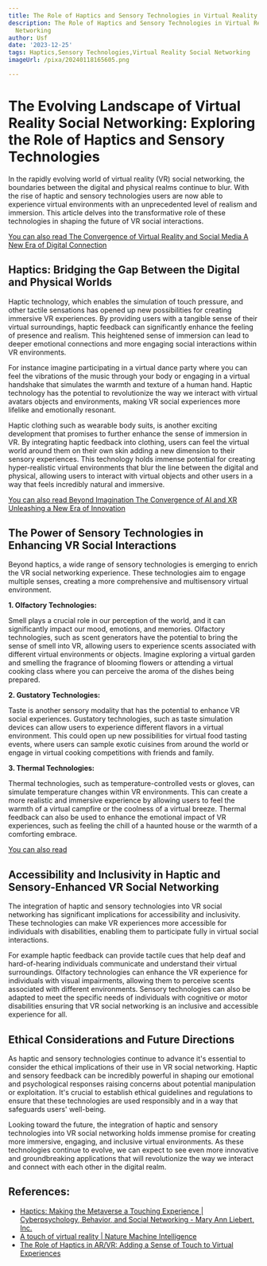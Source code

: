 ```yaml
---
title: The Role of Haptics and Sensory Technologies in Virtual Reality Social Networking
description: The Role of Haptics and Sensory Technologies in Virtual Reality Social
  Networking
author: Usf
date: '2023-12-25'
tags: Haptics,Sensory Technologies,Virtual Reality Social Networking
imageUrl: /pixa/20240118165605.png

---
```

# The Evolving Landscape of Virtual Reality Social Networking: Exploring the Role of Haptics and Sensory  Technologies

In the rapidly evolving world of virtual reality (VR)  social networking,  the boundaries between the digital and  physical realms continue to  blur. With the  rise of haptic and sensory technologies users are now able  to experience  virtual  environments with an unprecedented level  of realism and immersion. This article delves into the transformative role  of these technologies in shaping the future of VR social interactions.

[You can also read The Convergence of Virtual Reality and Social Media A New Era of Digital  Connection](The%20Convergence%20of%20Virtual%20Reality%20and%20Social%20Media%20A%20New%20Era%20of%20Digital%20Connection)


## Haptics: Bridging the Gap Between the Digital and Physical Worlds

Haptic technology, which enables the simulation of touch pressure, and other tactile sensations has opened up new possibilities for creating immersive VR experiences. By providing users with a tangible  sense of their virtual surroundings, haptic feedback can significantly  enhance the  feeling of  presence and  realism. This  heightened sense of  immersion can lead to deeper emotional connections and more engaging social interactions within VR environments.

For instance imagine participating in a virtual dance party where  you can feel the vibrations of the music through  your body or engaging in a virtual handshake that simulates  the warmth  and texture of a human hand. Haptic technology has the potential to revolutionize the way  we interact with virtual avatars objects  and environments, making VR social experiences more  lifelike and emotionally resonant.

Haptic clothing such  as wearable body suits, is another exciting development that promises to further enhance the sense of  immersion in VR. By integrating haptic feedback into clothing, users can feel the virtual world around them on their own skin adding a new dimension to their sensory experiences. This technology holds immense potential for creating hyper-realistic virtual environments that blur the line between the digital and physical, allowing users to interact with virtual objects and other users in a way that feels  incredibly  natural and immersive.

[You can also read Beyond Imagination The Convergence  of AI and  XR Unleashing a New  Era of Innovation](Beyond%20Imagination%20The%20Convergence%20of%20AI%20and%20XR%20Unleashing%20a%20New%20Era%20of%20Innovation)


## The Power of  Sensory Technologies in Enhancing VR  Social Interactions

Beyond haptics,  a wide  range  of sensory technologies is emerging to enrich the  VR social networking experience. These technologies aim to engage multiple senses, creating a more comprehensive and  multisensory virtual environment.

**1. Olfactory Technologies:**

Smell plays  a crucial role in our perception of the  world, and  it can  significantly impact our mood, emotions, and memories. Olfactory technologies, such as scent generators have the potential to bring the sense of smell into VR,  allowing users to experience scents associated with different virtual environments or objects. Imagine exploring a virtual garden and smelling the fragrance of blooming flowers or attending a virtual cooking class where you can  perceive the  aroma of the dishes being prepared.

**2. Gustatory Technologies:**

Taste is another sensory modality that has the potential to enhance VR social experiences. Gustatory  technologies, such as taste simulation devices can allow users to  experience different flavors in a virtual environment. This  could open up new  possibilities for virtual food tasting events, where users can sample exotic cuisines from around the world or  engage in virtual cooking competitions with friends and family.

**3.  Thermal Technologies:**

Thermal  technologies, such as  temperature-controlled vests  or gloves, can simulate temperature changes within VR environments. This can create a more realistic and immersive experience by allowing users to feel the warmth of a  virtual campfire or the coolness of a virtual breeze. Thermal feedback can also  be used to enhance the emotional impact of  VR experiences, such as feeling the chill of a haunted house or the warmth of a comforting embrace.

[You can also read ]()


##  Accessibility  and Inclusivity  in Haptic  and Sensory-Enhanced VR Social Networking

The  integration of haptic and sensory technologies into VR social networking has significant  implications for accessibility and inclusivity. These technologies can make VR  experiences more accessible for individuals with disabilities, enabling them to participate  fully in virtual social interactions.

For example haptic feedback can provide tactile cues that help deaf and hard-of-hearing individuals communicate and understand their virtual surroundings. Olfactory technologies can enhance the  VR experience for individuals with visual impairments, allowing them to perceive scents associated with different environments. Sensory technologies can also be  adapted to meet the specific  needs of  individuals with cognitive or motor disabilities ensuring that VR  social networking is an inclusive and accessible experience for all.

##  Ethical Considerations and Future Directions

As haptic and sensory technologies continue to advance it's essential to consider the ethical implications of their use in VR social networking. Haptic and sensory feedback can  be incredibly powerful in shaping our emotional and psychological responses raising concerns about potential manipulation or exploitation. It's crucial to establish  ethical guidelines and regulations to ensure that these technologies are  used responsibly and in a way that safeguards users' well-being.

Looking  toward the  future, the integration of haptic and sensory technologies into  VR social networking holds immense promise for creating more immersive, engaging, and inclusive virtual environments.  As these technologies  continue  to evolve, we can expect to see even more innovative and groundbreaking applications  that will revolutionize the way we  interact and connect with each other in the digital realm.

## References:
- [Haptics: Making the Metaverse a Touching Experience | Cyberpsychology, Behavior, and Social Networking - Mary Ann Liebert, Inc.](https://www.liebertpub.com/doi/full/10.1089/cyber.2023.29278.editorial)
- [A touch of virtual reality | Nature Machine Intelligence](https://www.nature.com/articles/s42256-023-00686-6)
- [The Role of Haptics in AR/VR: Adding a Sense of Touch to Virtual Experiences](https://www.technology-innovators.com/the-role-of-haptics-in-ar-vr-adding-a-sense-of-touch-to-virtual-experiences/)
